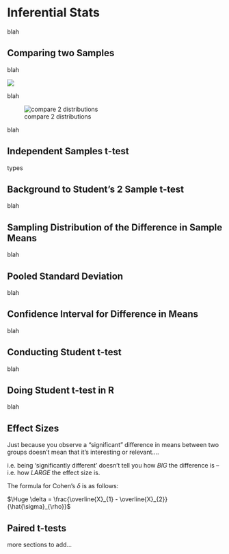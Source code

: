 # Inferential Stats


blah




## Comparing two Samples

blah

![](img/compare_dists.png)

blah

![compare 2 distributions](img/compare_dists1.png)

blah



## Independent Samples t-test

types


## Background to Student's 2 Sample t-test

blah


## Sampling Distribution of the Difference in Sample Means

blah


## Pooled Standard Deviation

blah

## Confidence Interval for Difference in Means

blah

## Conducting Student t-test

blah

## Doing Student t-test in R


blah


## Effect Sizes

Just because you observe a “significant” difference in means between two groups doesn’t mean that it’s interesting or relevant….  


i.e. being ‘significantly different’ doesn’t tell you how *BIG* the difference is – i.e. how *LARGE* the effect size is.

The formula for Cohen's $\delta$ is as follows:

$\Huge \delta = \frac{\overline{X}_{1} - \overline{X}_{2}}{\hat{\sigma}_{\rho}}$



## Paired t-tests

more sections to add...
